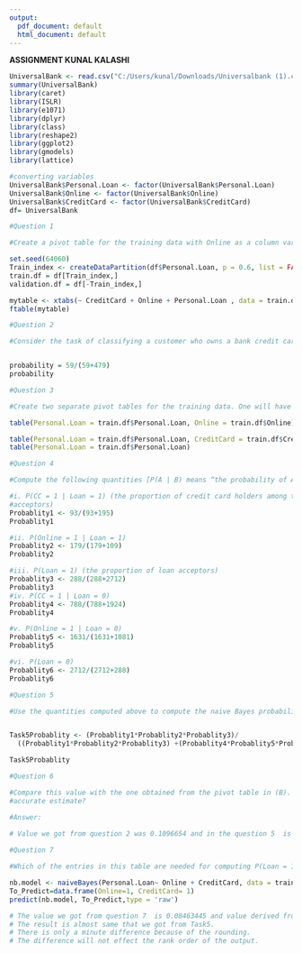 ---
output:
  pdf_document: default
  html_document: default
---
**ASSIGNMENT KUNAL KALASHI **

```{r setup}

UniversalBank <- read.csv("C:/Users/kunal/Downloads/Universalbank (1).csv")
summary(UniversalBank)
library(caret)
library(ISLR)
library(e1071)
library(dplyr)
library(class)
library(reshape2)
library(ggplot2)
library(gmodels)
library(lattice)
```

```{r}
#converting variables
UniversalBank$Personal.Loan <- factor(UniversalBank$Personal.Loan)
UniversalBank$Online <- factor(UniversalBank$Online)
UniversalBank$CreditCard <- factor(UniversalBank$CreditCard)
df= UniversalBank
```

```{r}
#Question 1

#Create a pivot table for the training data with Online as a column variable, CC as a row variable, and Loan as a secondary row variable.

set.seed(64060)
Train_index <- createDataPartition(df$Personal.Loan, p = 0.6, list = FALSE)
train.df = df[Train_index,]
validation.df = df[-Train_index,]

mytable <- xtabs(~ CreditCard + Online + Personal.Loan , data = train.df)
ftable(mytable)

```
```{r}
#Question 2

#Consider the task of classifying a customer who owns a bank credit card and is actively using online banking services. Looking at the pivot table, what is the probability that this customer will accept the loan offer? [This is the probability of loan acceptance (Loan = 1) conditional on having a bank credit card (CC = 1) and being an active user of online banking services (Online = 1)].


probability = 59/(59+479)
probability

```
```{r}
#Question 3

#Create two separate pivot tables for the training data. One will have Loan (rows) as a function of Online (columns) and the other will have Loan (rows) as a function of CC.

table(Personal.Loan = train.df$Personal.Loan, Online = train.df$Online)

table(Personal.Loan = train.df$Personal.Loan, CreditCard = train.df$CreditCard)
table(Personal.Loan = train.df$Personal.Loan)
```

```{r}
#Question 4

#Compute the following quantities [P(A | B) means “the probability of A given B”]: 

#i. P(CC = 1 | Loan = 1) (the proportion of credit card holders among the loan 
#acceptors) 
Probablity1 <- 93/(93+195)
Probablity1

#ii. P(Online = 1 | Loan = 1)  
Probablity2 <- 179/(179+109)
Probablity2

#iii. P(Loan = 1) (the proportion of loan acceptors)  
Probablity3 <- 288/(288+2712)
Probablity3
#iv. P(CC = 1 | Loan = 0)  
Probablity4 <- 788/(788+1924)
Probablity4

#v. P(Online = 1 | Loan = 0) 
Probablity5 <- 1631/(1631+1081)
Probablity5

#vi. P(Loan = 0) 
Probablity6 <- 2712/(2712+288)
Probablity6
```

```{r}
#Question 5

#Use the quantities computed above to compute the naive Bayes probability P(Loan = 1 | CC= 1, Online = 1).


Task5Probablity <- (Probablity1*Probablity2*Probablity3)/
  ((Probablity1*Probablity2*Probablity3) +(Probablity4*Probablity5*Probablity6))

Task5Probablity 
```

```{r}
#Question 6

#Compare this value with the one obtained from the pivot table in (B). Which is a more
#accurate estimate?

#Answer:
  
# Value we got from question 2 was 0.1096654 and in the question 5  is 0.1087106 are almost same.The only differencebetween by the exact method and naive bayes method is the exact method would need the exact same independent variable classification to predict, whereas the naive bayes method does not. We can confirm that the value get from the question 2 is more accurate since we have taken the exact values from the pivot table.

#Question 7

#Which of the entries in this table are needed for computing P(Loan = 1 | CC = 1, Online = 1)? Run naive Bayes on the data. Examine the model output on training data, and find the entry that corresponds to P(Loan = 1 | CC = 1, Online = 1). Compare this to the number you obtained in (E).

nb.model <- naiveBayes(Personal.Loan~ Online + CreditCard, data = train.df)
To_Predict=data.frame(Online=1, CreditCard= 1)
predict(nb.model, To_Predict,type = 'raw')

# The value we got from question 7  is 0.08463445 and value derived from the task 5 is 0.1087106.
# The result is almost same that we got from Task5.
# There is only a minute difference because of the rounding.
# The difference will not effect the rank order of the output.

```
